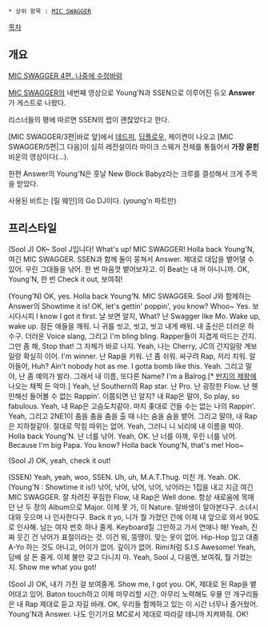  * 상위 항목 : [[MIC SWAGGER]]

[[목차]]

== 개요 ==

[http://www.youtube.com/watch?v=muAErLT8glU MIC SWAGGER 4편. 나중에 수정바람]

[[MIC SWAGGER]]의 네번째 영상으로 Young'N과 SSEN으로 이루어진 듀오 '''Answer'''가 게스트로 나왔다.

리스너들의 평에 따르면 SSEN의 랩이 괜찮았다고 한다.

[MIC SWAGGER/3편|바로 앞]에서 [[데드피]], [[딥플로우]], 제이켠이 나오고 [MIC SWAGGER/5편|그 다음]이 심히 레전설이라 마이크 스웨거 전체를 통틀어서 '''가장 묻힌''' 비운의 영상이다(...).

한편 Answer의 Young'N은 훗날 New Block Babyz라는 크루를 결성해서 크게 주목을 받았다.

사용된 비트는 [릴 웨인]의 Go DJ이다. (young'n 파트만)

== 프리스타일 ==
(Sool J)
OK~ Sool J입니다! What's up! MIC SWAGGER!
Holla back Young'N, 여긴 MIC SWAGGER. SSEN과 함께 둘이 뭉쳐서 Answer.
제대로 대답을 뱉어댈 수 있어. 우린 그대들을 낚어. 한 번 마음껏 뱉어보자고.
이 Beat는 내 꺼 아니니까. OK, Young'N, 한 번 Check it out, 보여줘!

(Young'N)
OK, yes. Holla back Young'N. MIC SWAGGER. Sool J와 함께하는 Answer의 Showtime it is!
OK, let's gettin' poppin', you know? Whoo~ Yes.
보시다시피 I know I got it first. 날 보면 알지, What? 난 Swagger like Mo.
Wake up, wake up. 잠든 애들을 깨워. 니 귀를 씻고, 씻고, 씻고 내게 배워.
내 출신은 더러운 하수구. 더러운 Voice slang, 그리고 I'm bling bling.
Rapper들이 지겹게 떠드는 간지. 그만 좀 해, Stop that! 그 자체가 바로 나지.
Yeah, 나는 Cherry, JC의 간지일랑 계보일랑 확실히 이어.
I'm winner. 난 Rap을 키워. 넌 좀 쉬워. 싸구려 Rap, 저리 치워.
알아들어, Huh? Ain't nobody hot as me. I gotta bomb like this. Yeah.
그리고 말야, 난 좀 예의가 발라. 그래서 내 이름, 또다른 Name? I'm a Balrog.[* [[반지의 제왕]]에 나오는 채찍 든 악마.]
Yeah, 난 Southern의 Rap star. 난 Pro. 난 굉장한 Flow. 난 웬만해선 들어볼 수 없는 Rappin'.
이쯤되면 넌 알지? 내 Rap은 말야, So play, so fabulous.
Yeah, 내 Rap은 고슴도치같아. 마치 좆대로 건들 수는 없는 나의 Rappin'.
Yeah, 그리고 2NE1이 춤을 춤을 춤을 출 때 나는 숨을 숨을 뱉어.
그리고 말야, 내 Rap은 지하철같아. 절대로 막힘 따위는 없어.
Yeah, 그러니 니 뇌리에 내 이름을 박아. Holla back Young'N.
난 너를 낚어. Yeah, OK. 난 너를 아껴, 우린 너를 낚어. Because I'm big Papa.
You know? Holla back Young'N, that's me! Hoo~

(Sool J)
OK, yeah, check it out!

(SSEN)
Yeah, yeah, woo, SSEN. Uh, uh, M.A.T.Thug. 미친 개. Yeah. OK. (Young'N : Showtime it is!)
낚어, 낚어, 낚어, 낚어, 낚어라는 1집을 내고 지금 여긴 MIC SWAGGER.
잘 차려진 푸짐한 Flow, 내 Rap은 Well done. 항상 새로움에 목매던 난 두 장의 Album으로 Major.
이제 못 가, 이 Nature. 알바생이 알아본다구. 소녀시대와 웃으며 나 인사한다구.
Back it yo, 니가 뭘 가졌던 간에 이제 내 앞으로 와서 90도로 인사해.
남는 여자 번호 하나 줄게. Keyboard질 그만하고 가서 연애나 해!
Yeah, 진짜 웃긴 건 낚어가 표절이라는 것. 이건 뭐, 뚱땡이. 맞는 옷이 없어.
Hip-Hop 입고 대충 A-Yo 하는 것도 아니고, 어이가 없어. 깊이가 없어. Rimi처럼 S.I.S Awesome!
Yeah, 담배 살 돈 줄게. 이제 불만 갖고 다니지 마.
Yeah, Sool J, 다음엔, 보여줘, 뭘 가졌는지. Show me what you got!

(Sool J)
OK, 내가 가진 걸 보여줄게. Show me, I got you. OK, 제대로 된 Rap을 뱉어대고 있어.
Baton touch하고 이제 마무리할 시간. 아무리 노력해도 우물 안 개구리들은 내 Rap 제대로 듣고 자길 바래.
OK, 우리들 함께하고 있는 이 시간 너무나 즐거웠어. Young'N과 Answer.
나도 인기가요 MC로서 제대로 따라갈 테니까 지켜봐줘. OK!
